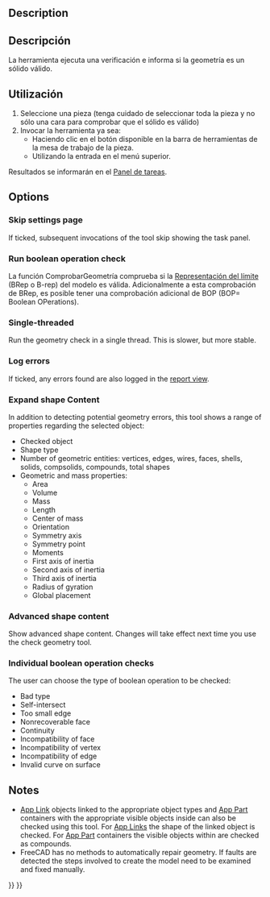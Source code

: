<languages/>

<div class="mw-translate-fuzzy">
{{Docnav/es
|[[Part_RefineShape/es|RefinarForma]]
|[[Part_Defeaturing/es|Defeaturing]]
|[[Part_Workbench/es|Pieza]]
|IconL=Part_RefineShape.svg
|IconR=Part_Defeaturing.svg
|IconC=Workbench_Part.svg
}}
</div>

<div class="mw-translate-fuzzy">
{{GuiCommand/es
|Name=Part CheckGeometry‏‎
|Name/es=Pieza ComprobarGeometría
|MenuLocation=Pieza → Comprobar geometría
|Workbenches=[[Part_Workbench/es|Pieza]]
}}
</div>

==Description==

<div class="mw-translate-fuzzy">
==Descripción==
La herramienta {{Button|[[Image:Part_CheckGeometry.svg|16px]] [[Part_CheckGeometry/es|Pieza ComprobarGeometría]]}} ejecuta una verificación e informa si la geometría es un sólido válido.
</div>

<span id="Usage"></span>
==Utilización==

<div class="mw-translate-fuzzy">
# Seleccione una pieza (tenga cuidado de seleccionar toda la pieza y no sólo una cara para comprobar que el sólido es válido) 
# Invocar la herramienta ya sea:
#* Haciendo clic en el botón {{Button|[[Image:Part_CheckGeometry.svg|16px]]}} disponible en la barra de herramientas de la mesa de trabajo de la pieza.
#* Utilizando la entrada {{MenuCommand|Pieza → [[Image:Part_CheckGeometry.svg|16px]] Comprobar geometría}} en el menú superior.
</div>

<div class="mw-translate-fuzzy">
Resultados se informarán en el [[Task_panel/es|Panel de tareas]].
</div>

==Options==

===Skip settings page===

If ticked, subsequent invocations of the tool skip showing the {{MenuCommand|Settings}} task panel.

===Run boolean operation check===

<div class="mw-translate-fuzzy">
La función ComprobarGeometría comprueba si la [https://en.wikipedia.org/wiki/Boundary_representation Representación del límite] (BRep o B-rep) del modelo es válida. Adicionalmente a esta comprobación de BRep, es posible tener una comprobación adicional de BOP (BOP= Boolean OPerations).
</div>

===Single-threaded===

Run the geometry check in a single thread. This is slower, but more stable.

===Log errors===

If ticked, any errors found are also logged in the [[Report_view|report view]].

===Expand shape Content===

In addition to detecting potential geometry errors, this tool shows a range of properties regarding the selected object:
* Checked object
* Shape type
* Number of geometric entities: vertices, edges, wires, faces, shells, solids, compsolids, compounds, total shapes
* Geometric and mass properties:
** Area
** Volume
** Mass
** Length
** Center of mass
** Orientation
** Symmetry axis
** Symmetry point
** Moments
** First axis of inertia
** Second axis of inertia
** Third axis of inertia
** Radius of gyration
** Global placement

===Advanced shape content===

Show advanced shape content. Changes will take effect next time you use the check geometry tool.

===Individual boolean operation checks===

The user can choose the type of boolean operation to be checked:
* Bad type
* Self-intersect
* Too small edge
* Nonrecoverable face
* Continuity
* Incompatibility of face
* Incompatibility of vertex
* Incompatibility of edge
* Invalid curve on surface

==Notes==

* [[App_Link|App Link]] objects linked to the appropriate object types and [[App_Part|App Part]] containers with the appropriate visible objects inside can also be checked using this tool. For [[App_Link|App Links]] the shape of the linked object is checked. For [[App_Part|App Part]] containers the visible objects within are checked as compounds. {{Version|0.20}}
* FreeCAD has no methods to automatically repair geometry. If faults are detected the steps involved to create the model need to be examined and fixed manually.


<div class="mw-translate-fuzzy">
{{Docnav/es
|[[Part_RefineShape/es|RefinarForma]]
|[[Part_Defeaturing/es|Defeaturing]]
|[[Part_Workbench/es|Pieza]]
|IconL=Part_RefineShape.svg
|IconR=Part_Defeaturing.svg
|IconC=Workbench_Part.svg
}}
</div>

{{Part_Tools_navi{{#translation:}}}}
{{Userdocnavi{{#translation:}}}}